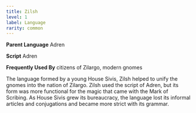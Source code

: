 ```yaml
---
title: Zilsh
level: 1
label: Language
rarity: common
---
```


**Parent Language** Adren

**Script** Adren

**Frequently Used By** citizens of Zilargo, modern gnomes

The language formed by a young House Sivis, Zilsh helped to unify the gnomes into the nation of Zilargo. Zilsh used the script of Adren, but its form was more functional for the magic that came with the Mark of Scribing. As House Sivis grew its bureaucracy, the language lost its informal articles and conjugations and became more strict with its grammar.
